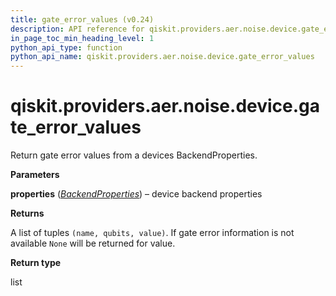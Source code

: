 ```yaml
---
title: gate_error_values (v0.24)
description: API reference for qiskit.providers.aer.noise.device.gate_error_values in qiskit v0.24
in_page_toc_min_heading_level: 1
python_api_type: function
python_api_name: qiskit.providers.aer.noise.device.gate_error_values
---
```


<span id="qiskit-providers-aer-noise-device-gate-error-values" />

# qiskit.providers.aer.noise.device.gate\_error\_values

<Function id="qiskit.providers.aer.noise.device.gate_error_values" isDedicatedPage={true} github="https://github.com/qiskit/qiskit-aer/tree/stable/0.7/qiskit/providers/aer/noise/device/parameters.py" signature="gate_error_values(properties)">
  Return gate error values from a devices BackendProperties.

  **Parameters**

  **properties** ([*BackendProperties*](qiskit.providers.models.BackendProperties "qiskit.providers.models.BackendProperties")) – device backend properties

  **Returns**

  A list of tuples `(name, qubits, value)`. If gate error information is not available `None` will be returned for value.

  **Return type**

  list
</Function>


